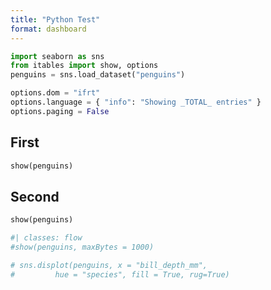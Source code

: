 ```yaml
---
title: "Python Test"
format: dashboard
---
```


```python
import seaborn as sns
from itables import show, options
penguins = sns.load_dataset("penguins")

options.dom = "ifrt"
options.language = { "info": "Showing _TOTAL_ entries" }
options.paging = False

```


## First

```python
show(penguins)
```


## Second

```python
show(penguins)
```



```python
#| classes: flow
#show(penguins, maxBytes = 1000)
```

```python
# sns.displot(penguins, x = "bill_depth_mm", 
#         hue = "species", fill = True, rug=True)
```

